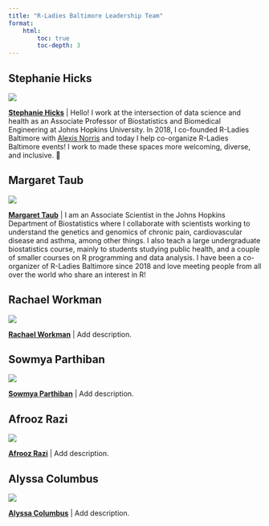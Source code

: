 ```yaml
---
title: "R-Ladies Baltimore Leadership Team"
format:
    html:
        toc: true
        toc-depth: 3
---
```


## Stephanie Hicks

::: {layout="[21,79]" .profile-header}

![](images/stephanie_c_hicks.jpg){.profile-pic}

[**Stephanie Hicks**](https://www.stephaniehicks.com) | Hello! I work at the intersection of data science and health as an Associate Professor of Biostatistics and Biomedical Engineering at Johns Hopkins University. In 2018, I co-founded R-Ladies Baltimore with [Alexis Norris](https://www.linkedin.com/in/alexisleighnorris) and today I help co-organize R-Ladies Baltimore events! I work to made these spaces more welcoming, diverse, and inclusive. 🌱

:::


## Margaret Taub

::: {layout="[21,79]" .profile-header}

![](images/margaret_taub.png){.profile-pic}

[**Margaret Taub**](https://publichealth.jhu.edu/faculty/2744/margaret-taub) | I am an Associate Scientist in the Johns Hopkins Department of Biostatistics where I collaborate with scientists working to understand the genetics and genomics of chronic pain, cardiovascular disease and asthma, among other things. I also teach a large undergraduate biostatistics course, mainly to students studying public health, and a couple of smaller courses on R programming and data analysis. I have been a co-organizer of R-Ladies Baltimore since 2018 and love meeting people from all over the world who share an interest in R!


:::


## Rachael Workman

::: {layout="[21,79]" .profile-header}

![](images/rachael_workman.jpeg){.profile-pic}

[**Rachael Workman**](https://www.linkedin.com/in/rachael-workman-a24a2a1a3/) | Add description.
:::


## Sowmya Parthiban

::: {layout="[21,79]" .profile-header}

![](images/sowmya_parthiban.png){.profile-pic}

[**Sowmya Parthiban**](https://www.sowmya-parthiban.com) | Add description.
:::


## Afrooz Razi

::: {layout="[21,79]" .profile-header}

![](images/afrooz_razi.jpeg){.profile-pic}

[**Afrooz Razi**](https://www.linkedin.com/in/afroozrazi) | Add description.
:::


## Alyssa Columbus

::: {layout="[21,79]" .profile-header}

![](images/alyssa_columbus.jpeg){.profile-pic}

[**Alyssa Columbus**](https://alyssacolumbus.com) | Add description.
:::


